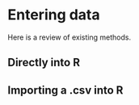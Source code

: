 # Entering data

Here is a review of existing methods.

## Directly into R

## Importing a .csv into R




